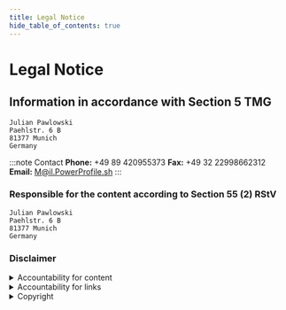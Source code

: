 ```yaml
---
title: Legal Notice
hide_table_of_contents: true
---
```


# Legal Notice

## Information in accordance with Section 5 TMG

    Julian Pawlowski
    Paehlstr. 6 B
    81377 Munich
    Germany

:::note Contact
**Phone:** +49 89 420955373
**Fax:** +49 32 22998662312
**Email:** M@il.PowerProfile.sh
:::

### Responsible for the content according to Section 55 (2) RStV

    Julian Pawlowski
    Paehlstr. 6 B
    81377 Munich
    Germany

### Disclaimer

<details>
  <summary>Accountability for content</summary>
  <div>
    The contents of our pages have been created with the utmost care. However, we cannot guarantee the contents’ accuracy, completeness or topicality. According to statutory provisions, we are furthermore responsible for our own content on these web pages. In this matter, please note that we are not obliged to monitor the transmitted or saved information of third parties, or investigate circumstances pointing to illegal activity. Our obligations to remove or block the use of information under generally applicable laws remain unaffected by this as per §§ 8 to 10 of the Telemedia Act (TMG).
  </div>
</details>

<details>
  <summary>Accountability for links</summary>
  <div>
    Responsibility for the content of external links (to web pages of third parties) lies solely with the operators of the linked pages. No violations were evident to us at the time of linking. Should any legal infringement become known to us, we will remove the respective link immediately.
  </div>
</details>

<details>
  <summary>Copyright</summary>
  <div>
    Our web pages and their contents are subject to German copyright law. Unless expressly permitted by law, every form of utilizing, reproducing or processing works subject to copyright protection on our web pages requires the prior consent of the respective owner of the rights. Individual reproductions of a work are only allowed for private use. The materials from these pages are copyrighted and any unauthorized use may violate copyright laws.
  </div>
</details>
